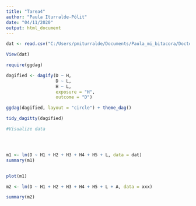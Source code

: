 ```yaml
---
title: "Tarea4"
author: "Paula Iturralde-Pólit"
date: "04/11/2020"
output: html_document
---
```


```r


dat <- read.csv("C:/Users/pmiturralde/Documents/Paula_mi_bitacora/Doctorado_UCR/Cursos/Ciencia_Rep/Tareas/Tarea4/Datos_tarea4.csv",header=T,sep=",")

View(dat)


```

```r


require(ggdag)

dagified <- dagify(D ~ H,
                   D ~ L,
                   H ~ L,
                   exposure = "H",
                   outcome = "D")

ggdag(dagified, layout = "circle") + theme_dag()


```

```r

tidy_dagitty(dagified)

```


```r

#Visualize data 




m1 <- lm(D ~ H1 + H2 + H3 + H4 + H5 + L, data = dat)
summary(m1)


plot(m1)

```
```r

m2 <- lm(D ~ H1 + H2 + H3 + H4 + H5 + L + A, data = xxx)

summary(m2)

```

